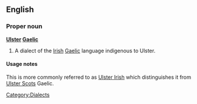 ==English==

===Proper noun===
'''[[Ulster]] [[Gaelic]]'''

# A dialect of the [[Irish]] [[Gaelic]] language indigenous to Ulster.

====Usage notes====

This is more commonly referred to as [[Ulster Irish]] which distinguishes it from [[Ulster Scots]] Gaelic.

[[Category:Dialects]]